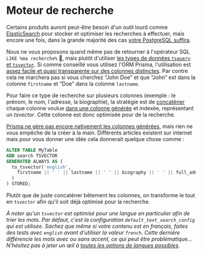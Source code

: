 # Moteur de recherche

Certains produits auront peut-être besoin d'un outil lourd comme [ElasticSearch](https://www.elastic.co/) pour stocker et optimiser les recherches à effectuer, mais encore une fois, dans la grande majorité des cas [votre PostgreSQL suffira](https://www.postgresql.org/docs/current/textsearch.html).

Nous ne vous proposons quand même pas de retourner à l'opérateur SQL `LIKE %ma recherche%` 👵, mais plutôt d'utiliser [les types de données `tsquery` et `tsvector`](https://www.postgresql.org/docs/current/datatype-textsearch.html). Si comme conseillé vous utilisez l'ORM Prisma, l'utilisation est [assez facile et quasi transparente sur des colonnes distinctes](https://www.prisma.io/docs/concepts/components/prisma-client/full-text-search). Par contre cela ne marchera pas si vous cherchez “John Doe” et que “John” est dans la colonne `firstname` et “Doe” dans la colonne `lastname`.

Pour faire ce type de recherche sur plusieurs colonnes (exemple : le prénom, le nom, l'adresse, la biographie), la stratégie est de [concaténer](https://fr.wiktionary.org/wiki/concat%C3%A9ner) chaque colonne voulue [dans une colonne générée](https://www.postgresql.org/docs/current/ddl-generated-columns.html) et indexée, représentant un _tsvector_. Cette colonne est donc optimisée pour de la recherche.

[Prisma ne gère pas encore nativement les colonnes générées](https://github.com/prisma/prisma/issues/6336), mais rien ne vous empêche de la créer à la main. Différents articles existent sur internet mais pour vous donner une idée cela donnerait quelque chose comme :

```sql showLineNumbers
ALTER TABLE MyTable
ADD search TSVECTOR
GENERATED ALWAYS AS (
  to_tsvector('english',
    firstname || ' ' || lastname || ' ' || biography || ' ' || full_address
  )
) STORED;
```

Plutôt que de juste concaténer bêtement les colonnes, on transforme le tout en `tsvector` afin qu'il soit déjà optimisé pour la recherche.

_À noter qu'un `tsvector` est optimisé pour une langue en particulier afin de trier les mots. Par défaut, c'est la configuration `default_text_search_config` qui est utilisée. Sachez que même si votre contenu est en français, faites des tests avec `english` avant d'utiliser la valeur `french`. Cette dernière différencie les mots avec ou sans accent, ce qui peut être problématique… N'hésitez pas à jeter un œil à [toutes les options de langues possibles](https://www.postgresql.org/docs/current/textsearch-psql.html)._
